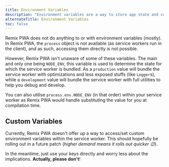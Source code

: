```yaml
---
title: Environment Variables
description: "Environment variables are a way to store app state and config data outside of your codebase. A guide to access them safely within Remix PWA"
alternateTitle: Environment Variables
toc: false
---
```


Remix PWA does not do anything to or with environment variables (mostly). In Remix PWA, the `process` object is not available (as service workers run in the client), and as such, accessing them directly is not possible.

However, Remix PWA isn't unaware of some of these variables. The main and only one being `NODE_ENV`, this variable is used to determine the state for which the service worker is bundled. As a `production` value will bundle the service worker with optimizations and less exposed stuffs (like `Logger`s), while a `development` value will bundle the service worker with full utilities to help you debug and develop.

You can also utilise `process.env.NODE_ENV` (in that order) within your service worker as Remix PWA would handle substituting the value for you at compilation time.

## Custom Variables

Currently, Remix PWA doesn't offer up a way to access/set custom environment variables within the service worker. This should hopefully be rolling out in a future patch (*higher demand means it rolls out quicker 😉*).

In the meantime, just use your keys directly and worry less about the implications. **Actually, please don't**!
